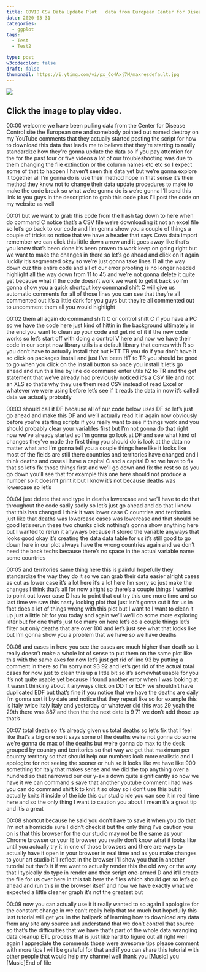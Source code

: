 ```yaml
---
title: COVID CSV Data Update Plot   data from European Center for Disease and Prevention
date: 2020-03-31
categories:
  - ggplot
tags:
  - Test
  - Test2

type: post
w3codecolor: false
draft: false
thumbnail: https://i.ytimg.com/vi/px_Cc4Axj7M/maxresdefault.jpg
---
```


<a href="https://www.youtube.com/watch?v=px_Cc4Axj7M">
<img src="https://i.ytimg.com/vi/px_Cc4Axj7M/maxresdefault.jpg">
</a>



## Click the image to play video.



00:00
welcome we have been pulling data from the Center for Disease Control site the
European one and somebody pointed out named destroy on my YouTube comments
that they actually started posting the script for how to download this data
that leads me to believe that they're starting to really standardize how
they're gonna update the data so if you pay attention for the for the past four
or five videos a lot of our troubleshooting was due to them changing
the file extinction or the column names etc etc so I expect some of that to
happen I haven't seen this data yet but we're gonna explore it together all I'm
gonna do is use their method hope in that sense it's their method they know
not to change their data update procedures to make to make the code
break so what we're gonna do is we're gonna I'll send this link to you guys in
the description to grab this code plus I'll post the code on my website as well

00:01
but we want to grab this code from the hash tag down to here when do command C
notice that's a CSV file we're downloading it not an excel file so
let's go back to our code and I'm gonna show you a couple of things a couple of
tricks so notice that we have a header that says Cova data import remember we
can click this little down arrow and it goes away like that's you know that's
been done it's been proven to work keep on going right but we want to make the
changes in there so let's go ahead and click on it again luckily it's segmented
okay so we're just gonna take lines 11 all the way down cuz this entire code
and all of our error proofing is no longer needed highlight all the
way down from 11 to 45 and we're not gonna delete it quite yet because what
if the code doesn't work we want to get it back so I'm gonna show you a quick
shortcut key command shift C will give us automatic comments for all of those
lines you can see that they're all commented out it's a little dark for you
guys but they're all commented out to uncomment them all you would highlight

00:02
them all again do command shift C or control shift C if you have a PC so we
have the code here just kind of hittin in the background ultimately in the end
you want to clean up your code and get rid of it if the new code works so let's
start off with doing a control V here and now we have their code in our script
now library utils is a default library that comes with R so you don't have to
actually install that but HTT TR you do if you don't have it so click on
packages install and just I've been HT to TR you should be good to go when you
click on the install button so once you install it let's go ahead and run this
line by line do command enter utils h2 to TR and the get statement that we've
already had previously noticed it's a CSV file and not an XLS so that's why
they use them read CSV instead of read Excel or whatever we were using before
let's see if it reads the data in now it's called data we actually probably

00:03
should call it DF because all of our code below uses DF so let's just go
ahead and make this DF and we'll actually read it in again now obviously
before you're starting scripts if you really want to see if things work and
you should probably clear your variables first but I'm not gonna do that right
now we've already started so I'm gonna go look at DF and see what kind of
changes they've made the first thing you should do is look at the data no matter
what and I'm gonna tell you a couple things here like it looks like most of
the fields are still there countries and territories have changed and I think
deaths and cases I have a capital C and a capital D so we have to fix that so
let's fix those things first and we'll go down and fix the rest so as you go
down you'll see that for example this one here should not produce a number so
it doesn't print it but I know it's not because deaths was lowercase so let's

00:04
just delete that and type in deaths lowercase and we'll have to do that
throughout the code sadly sadly so let's just go ahead and do that I know that
this has changed I think it was lower case C countries and territories just
like that deaths was lowercase cases was lowercase and that should be
good let's rerun these two chunks click nothing's gonna show anything here but I
wanted to rerun it anyways because it stored the variable anyways that looks
good okay it's creating the data data table for us it's still good to go down
here in our plot always have the wrong countries again and we don't need the
back techs because there's no space in the actual variable name some countries

00:05
and territories same thing here this is painful hopefully they standardize the
way they do it so we can grab their data easier alright
cases as cut as lower case it's a lot here it's a lot here I'm sorry so just
make the changes I think that's all for now alright so there's a couple things I
wanted to point out lower case D has to point that out
try this one more time and so last time we saw this nasty looking plot that just
isn't gonna cut it for us in fact does a
lot of things wrong with this plot but I want to I want to clean it up just a
little bit for you today and again we'll we'll do some more
exploring later but for one that's just too many on here let's do a couple
things let's filter out only deaths that are over 100 and let's just see what
that looks like but I'm gonna show you a problem that we have so we have deaths

00:06
and cases in here you see the cases are much higher than death so it really
doesn't make a whole lot of sense to put
them on the same plot like this with the same axes for now let's just get rid of
line 93 by putting a comment in there so
I'm sorry not 93 92 and let's get rid of the actual total cases for now just to
clean this up a little bit so it's somewhat usable for you it's not quite
usable yet because I found another error
when I was looking at it wasn't thinking about it
anyways click on DD f or EDF we shouldn't have duplicated EDF but that's
fine if you notice that we have the deaths are daily I'm gonna sort it by
date and notice that they repeat like so for example this is Italy twice Italy
Italy and yesterday or whatever did this was 29 yeah the 29th
there was 887 and then the the next date is 9 71 we don't add those up that's

00:07
total death so it's already given us total deaths so let's fix that
I feel like that's a big one so it says some of the deaths we're not gonna do
some we're gonna do max of the deaths but we're gonna do max to the desk
grouped by country and territories so that way we get that maximum per country
territory so that should help our numbers look more realistic and I
apologize for not seeing the sooner or huh so it looks like we have like 900
something for Italy that makes sense and we did the top anything over a hundred
so that narrowed our our y-axis down quite significantly so now we have it we
can command s save that another youtube comment i had was you can do command
shift k to knit it so okay so i don't use this but it actually knits it inside
of the ide this our studio ide you can see it in real time here and so the only
thing I want to caution you about I mean it's a great tip and it's a great

00:08
shortcut because he said you don't have to save it when you do that I'm not a
homicide sure I didn't check it but the only thing I've caution you on is that
this browser for the our studio may not be the same as your Chrome browser or
your IE browser you really don't know what it looks like until you actually
try it in one of those browsers and there are ways to actually have it open
in your browser in real time and as you make changes to your art studio
it'll reflect in the browser I'll show you that in another tutorial but that's
it if we want to actually render this the old way or the way that I typically
do type in render and then script one-armed D and
it'll create the file for us over here in this tab here the files which should
get so let's go ahead and run this in the browser itself and now we have
exactly what we expected a little cleaner graph it's not the greatest but

00:09
now you can actually use it it really wanted to so again I apologize for the
constant change in we can't really help that too much but hopefully this last
tutorial will get you in the ballpark of learning how to download any data from
any site any source and understand that we don't control that source so that's
the difficulties that we have that's part of the whole data wrangling data
cleanup ETL process that is just like hard to figure out all right
well again I appreciate the comments those were awesome tips please comment
with more tips I will be grateful for that and if you can share this tutorial
with other people that would help my channel well thank you [Music] you [Music]End of file

